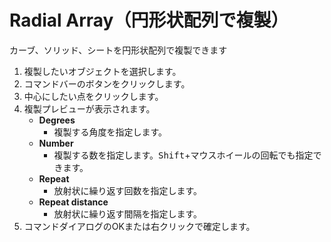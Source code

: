 

# Radial Array（円形状配列で複製）

カーブ、ソリッド、シートを円形状配列で複製できます

<Reference shortcut="" command="Radial Array" button="コマンドバー右" />

1. 複製したいオブジェクトを選択します。
2. コマンドバーのボタンをクリックします。
3. 中心にしたい点をクリックします。
4. 複製プレビューが表示されます。
   - **Degrees**
      - 複製する角度を指定します。
   - **Number**
      - 複製する数を指定します。<kbd>Shift</kbd>+マウスホイールの回転でも指定できます。
   - **Repeat**
      - 放射状に繰り返す回数を指定します。
   - **Repeat distance**
      - 放射状に繰り返す間隔を指定します。
5. コマンドダイアログのOKまたは右クリックで確定します。

